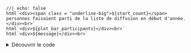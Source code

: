 ```ojs
//| echo: false
html`<div><span class = "underline-big">${start_count}</span> personnes faisaient parti de la liste de diffusion en début d'année.</div><br>`
html`<div>${plot_bar_participants}</div><br>`
html`<div>${message}</div><br>`
```

<details>

<summary>
Découvrir le code
</summary>

Voir plus bas la définition des objets Javascript 👇️

```javascript
html`<div><span class = "underline-big">${start_count}</span> personnes faisaient parti de la liste de diffusion en début d'année.</div><br>`
html`<div>${plot_bar_participants}</div><br>`
html`<div>${message}</div>`
```

</details>
